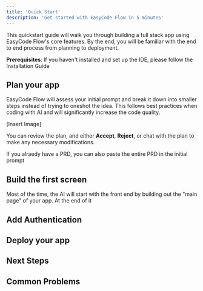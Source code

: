```yaml
---
title: 'Quick Start'
description: 'Get started with EasyCode Flow in 5 minutes'
---
```


This quickstart guide will walk you through building a full stack app using EasyCode Flow's core features. By the end, you will be familiar with the end to end process from planning to deployment. 

<Info>**Prerequisites**: If you haven't installed and set up the IDE, please follow the Installation Guide</Info>

## Plan your app

EasyCode Flow will assess your initial prompt and break it down into smaller steps instead of trying to oneshot the idea. This follows best practices when coding with AI and will significantly increase the code quality.

[Insert Image]

You can review the plan, and either **Accept**, **Reject**, or chat with the plan to make any necessary modifications.

<Tip>If you alraedy have a PRD, you can also paste the entire PRD in the initial prompt</Tip>

## Build the first screen

Most of the time, the AI will start with the front end by building out the "main page" of your app. At the end of it

## Add Authentication

## Deploy your app

## Next Steps

## Common Problems